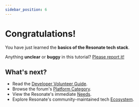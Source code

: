 ```yaml
---
sidebar_position: 6
---
```


# Congratulations!

You have just learned the **basics of the Resonate tech stack**.

Anything **unclear** or **buggy** in this tutorial? [Please report it!](https://github.com/resonatecoop/docs/issues)

## What's next?

- Read the [Developer Volunteer Guide](https://community.resonate.is/t/dev-volunteers-needed-to-build-the-resonate-ecosystem/2262).
- Browse the forum's [Platform Category](https://community.resonate.is/c/platform/52).
- View the Resonate's immediate [Needs](https://community.resonate.is/c/needs/96).
- Explore Resonate's community-maintained tech [Ecosystem](/docs/category/tutorial---ecosystem).

